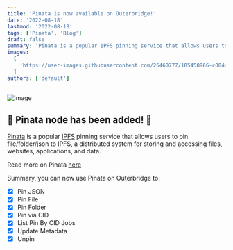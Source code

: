 ```yaml
---
title: 'Pinata is now available on Outerbridge!'
date: '2022-08-18'
lastmod: '2022-08-18'
tags: ['Pinata', 'Blog']
draft: false
summary: 'Pinata is a popular IPFS pinning service that allows users to pin file/folder/json to IPFS, a distributed..'
images:
  [
    'https://user-images.githubusercontent.com/26460777/185458966-c0044303-9f2d-4ba4-8df9-8ad1def4847a.png',
  ]
authors: ['default']
---
```


![image](https://user-images.githubusercontent.com/26460777/185458966-c0044303-9f2d-4ba4-8df9-8ad1def4847a.png)

## 🎉 Pinata node has been added! 🎉

[Pinata](https://www.pinata.cloud/) is a popular [IPFS](https://docs.ipfs.io/concepts/how-ipfs-works/) pinning service that allows users to pin file/folder/json to IPFS, a distributed system for storing and accessing files, websites, applications, and data.

Read more on Pinata [here](https://docs.pinata.cloud/faq)

Summary, you can now use Pinata on Outerbridge to:

- [x] Pin JSON
- [x] Pin File
- [x] Pin Folder
- [x] Pin via CID
- [x] List Pin By CID Jobs
- [x] Update Metadata
- [x] Unpin
